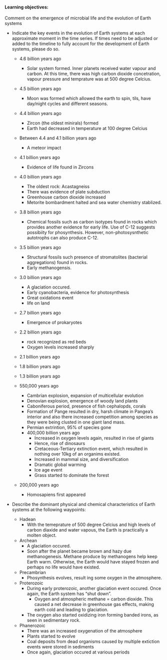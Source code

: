 #### Learning objectives: 
Comment on the emergence of microbial life and the evolution of Earth systems

* Indicate the key events in the evolution of Earth systems at each approximate moment in the time series. If times need to be adjusted or added to the timeline to fully account for the development of Earth systems, please do so. 

    + 4.6 billion years ago  
        + Solar system formed. Inner planets received water vapour and carbon. At this time, there was high carbon dioxide concetration, vapour pressure and temprature was at 500 degree Celcius.
    + 4.5 billion years ago 
        + Moon was formed which allowed the earth to spin, tils, have day/night cycles and different seasons. 
    + 4.4 billion years ago 
        + Zircon (the oldest minirals) formed
        + Earth had decreased in temperature at 100 degree Celcius
    + Between 4.4 and 4.1 billion years ago
        + A meteor impact
    + 4.1 billion years ago  
        + Evidence of life found in Zircons
    + 4.0 billion years ago  
        + The oldest rock: Acastagneiss
        + There was evidence of plate subduction
        + Greenhouse carbon dioxide increased
        + Metorite bombardment halted and sea water chemistry stablized.
    + 3.8 billion years ago  
        + Chemical fossils such as carbon isotypes found in rocks which provides another evidence for early life. Use of C-12 suggests possibiity for phosynthesis. However, non-photosysnthetic autotrophs can also produce C-12.
    + 3.5 billion years ago  
        + Structural fossils such presence of stromatolites (bacterial aggregations) found in rocks. 
        + Early methanogensis. 
    + 3.0 billion years ago  
        + A glaciation occured.
        + Early cyanobacteria, evidence for photosynthesis
        + Great oxidations event
        + life on land
    + 2.7 billion years ago  
        + Emergence of prokaryotes
    + 2.2 billion years ago  
        + rock recognized as red beds
        + Oxygen levels increased sharply
    + 2.1 billion years ago
    + 1.8 billion years ago
    + 1.3 billion years ago
    
    + 550,000 years ago
        + Cambrian explosion, expansion of multicellular evolution
        + Denovian explosion, emergence of woody land plants
        + Caboniferous period, presence of fish cephalopds, corals
        + Formation of Pange resulted in dry, harsh climate in Pangea's interior and also there increased competition among species as they were being clusted in one giant land mass.
        + Permian extrintion, 95% of species gone
      + 400,000 billion years ago 
        + Increased in oxygen levels again, resulted in rise of giants
        + Hence, rise of dinosaurs
        + Cretaceous-Tertiary extinction event, which resulted in nothing over 10kg of an organims existed.
        + Increased in mammal size, and diversification
        + Dramatic global warming
        + Ice age event
        + Grass started to dominate the forest
    + 200,000 years ago
        + Homosapiens first appeared

\vspace{12pt}
 
* Describe the dominant physical and chemical characteristics of Earth systems at the following waypoints:  

    + Hadean  
        + With the temeprature of 500 degree Celcius and high levels of carbon diaxide  and water vapous, the Earth is practically a molten object.
    
    + Archean  
        + A glaciation occured.
        + Soon after the planet became brown and hazy due methanogenesis. Methane produce by methanogens help keep Earth warm. Otherwise, the Earth would have stayed frozen and perhaps no life would have existed.
    + Precambrian
        + Phosynthesis evolves, result ing some oxygen in the atmosphere.
    + Proterozoic  
      + During early proterozoic, another glaciation event occured. Once again, the Earth system has "shut down".
          + Oxygen and atmospheric methane =  carbon dioxide. This caused a net decrease in greenhouse gas effects, making earth cold and leading to glaciation. 
      + The oxygen also started oxidizing iron forming banded irons, as seen in sedimentary rock.

    + Phanerozoic  
      + There was an increased oxygenation of the atmosphere
      + Plants started to evolve 
      + Coal deposits from dead organisms caused by multiple extiction events were stored in sediments
      + Once again, glaciation occured at various periods
